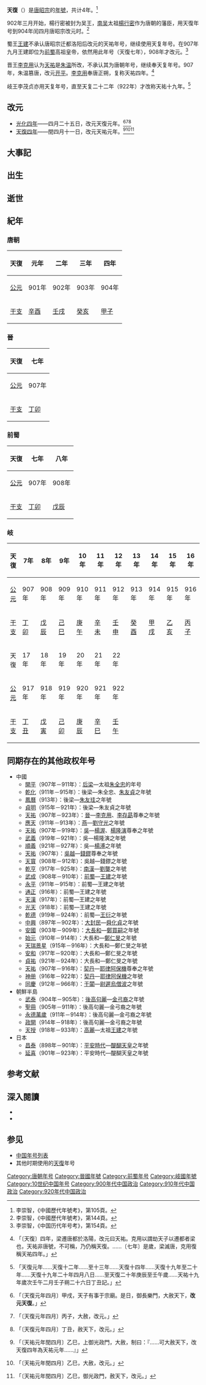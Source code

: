{{Eranamebox|年号=天復
|起讫时间= 901年四月－904年闰四月（唐朝）<br>907年正月－三月（[[晉_(五代十國)|晋]]）<br>907年－908年正月（[[前蜀|前蜀]]）<br>907年－922年（[[岐国|岐国]]）
|政权= [[唐朝|唐朝]]、[[晉_(五代十國)|晉]]、[[前蜀|前蜀]]、[[岐国|岐国]]
|帝王= [[唐昭宗|唐昭宗]]李晔<br>晉王[[李克用|李克用]]<br>前蜀高祖[[王建_(前蜀)|王建]]<br>岐王[[李茂贞|李茂贞]]
|历时= 全國4年，最長使用22年
|timeline= <timeline>
ImageSize  = width:200 height:50
PlotArea   = width:180 height:30 left:10 bottom:20
TimeAxis   = orientation:horizontal
DateFormat = yyyy
Period     = from:618 till:907
AlignBars  = early
ScaleMajor = increment:32 start:618
Colors =
  id:canvas value:rgb(1,1,0.85)
BackgroundColors = canvas:canvas
PlotData =
  width:15 color:black
  bar:era from:start till:end
  bar:era from:888 till:904 color:red
  bar:era from:901 till:904 color:blue
</timeline>
<timeline>
ImageSize  = width:200 height:50
PlotArea   = width:180 height:30 left:10 bottom:20
TimeAxis   = orientation:horizontal
DateFormat = yyyy
Period     = from:907 till:960
AlignBars  = early
ScaleMajor = increment:10 start:907
Colors =
  id:canvas value:rgb(1,1,0.85)
BackgroundColors = canvas:canvas
PlotData =
  width:15 color:black
  bar:era from:start till:end
  bar:era from:907 till:923 color:red
  bar:era from:907 till:907 color:green
</timeline>
<timeline>
ImageSize  = width:200 height:50
PlotArea   = width:180 height:30 left:10 bottom:20
TimeAxis   = orientation:horizontal
DateFormat = yyyy
Period     = from:907 till:960
AlignBars  = early
ScaleMajor = increment:10 start:907
Colors =
  id:canvas value:rgb(1,1,0.85)
BackgroundColors = canvas:canvas
PlotData =
  width:15 color:black
  bar:era from:start till:end
  bar:era from:907 till:923 color:red
  bar:era from:907 till:908 color:orange
</timeline>
<timeline>
ImageSize  = width:200 height:50
PlotArea   = width:180 height:30 left:10 bottom:20
TimeAxis   = orientation:horizontal
DateFormat = yyyy
Period     = from:907 till:960
AlignBars  = early
ScaleMajor = increment:10 start:907
Colors =
  id:canvas value:rgb(1,1,0.85)
BackgroundColors = canvas:canvas
PlotData =
  width:15 color:black
  bar:era from:start till:end
  bar:era from:907 till:924 color:red
  bar:era from:907 till:922 color:orange
</timeline>
|说明={{fontcolor|blue|天復}}在唐朝和{{fontcolor|red|唐昭宗}}时期的位置。<br>
{{fontcolor|green|天復}}在{{fontcolor|red|晉國}}和五代時的位置。<br>
{{fontcolor|orange|天復}}在{{fontcolor|red|前蜀}}和五代时的位置。<br>
{{fontcolor|orange|天復}}在{{fontcolor|red|岐國}}和五代時的位置。
}}
'''天復'''（{{kj|901年|四月|904年|閏四月}}）是[[唐昭宗|唐昭宗]]的[[年號|年號]]，共计4年。<ref>李崇智，《中國歷代年號考》，第105頁。</ref>

902年三月开始，楊行密被封为吴王，[[南吴|南吴]]太祖[[楊行密|楊行密]]作为唐朝的藩臣，用天復年号到904年闰四月唐昭宗改元时。<ref>李崇智，《中國歷代年號考》，第144頁。</ref>

蜀王[[王建_(前蜀)|王建]]不承认唐昭宗迁都洛阳后改元的天祐年号，继续使用天复年号。在907年九月王建即位为[[前蜀|前蜀]]高祖皇帝，依然用此年号（天復七年），908年才改元。<ref>李崇智，《中国历代年号考》，第154頁。</ref>

晋王[[李克用|李克用]]认为[[天祐_(唐朝)|天祐]]是[[朱温|朱温]]所改，不承认其为唐朝年号，继续奉天复年号。907年，朱温篡唐，改元[[開平_(年號)|开平]]。[[李克用|李克用]]奉唐正朔，复称天祐四年。<ref>{{cite wikisource|title=新五代史唐本紀第一|last=歐陽脩|wslink=zh:新五代史/卷04}}「〔天復〕四年，梁遷唐都於洛陽，改元曰天祐。克用以謂劫天子以遷都者梁也，天祐非唐號，不可稱，乃仍稱天復。……〔七年〕是歲，梁滅唐，克用復稱天祐四年。」</ref>

岐王李茂贞亦用天复年号，直至天复二十二年（922年）才改称天祐十九年。<ref>{{cite wikisource|title=大唐秦王重修法门寺塔庙记|last=薛昌序|wslink=zh:重修法門寺塔廟記}}「天復元年……天復十二年……至十三年……天復十四年……天復十九年至二十年……天復十九年二十年四月八日……至天復二十年庚辰至壬午歲……天祐十九年歲次壬午二月壬子朔二十六日丁丑記。」</ref>

==改元==
*[[901年|光化四年]]——四月二十五日，改元天復元年。<ref>{{cite wikisource|title=舊唐書本紀第二十上昭宗|last=劉昫|wslink=zh:舊唐書/卷20上}}「〔天復元年四月〕甲戌，天子有事于宗廟。是日，御長樂門，大赦天下，'''改元天復'''。」</ref><ref>{{cite wikisource|title=新唐書本紀第十昭宗|last=歐陽脩|wslink=zh:新唐書/卷10}}「〔天復元年四月〕丙子，大赦，改元。」</ref><ref>{{cite wikisource|title=資治通鑑唐紀七十八|last=司馬光|wslink=zh:資治通鑒 (胡三省音注)/卷262}}「〔天復元年四月〕丁丑，赦天下，改元。」</ref>
*[[904年|天復四年]]——閏四月十一日，改元天祐元年。<ref>{{cite wikisource|title=舊唐書本紀第二十上昭宗|last=劉昫|wslink=zh:舊唐書/卷20上}}「〔天祐元年閏四月〕乙巳，上御光政門，大赦，制曰：『……可大赦天下，改天復四年為天祐元年……』」</ref><ref>{{cite wikisource|title=新唐書本紀第十昭宗|last=歐陽脩|wslink=zh:新唐書/卷10}}「〔天祐元年閏四月〕乙巳，大赦，改元。」</ref><ref>{{cite wikisource|title=資治通鑑唐紀八十|last=司馬光|wslink=zh:資治通鑒 (胡三省音注)/卷264}}「〔天祐元年閏四月〕乙巳，御光政門，赦天下，改元。」</ref>

==大事記==

==出生==

==逝世==

==紀年==
===唐朝===
{| class="wikitable"  style="text-align:center;"
!天復!!元年!!二年!!三年!!四年
|-
![[公元|公元]]
|901年||902年||903年||904年
|-
![[干支|干支]]
|[[辛酉|辛酉]]||[[壬戌|壬戌]]||[[癸亥|癸亥]]||[[甲子|甲子]]
|}

===晉===
{| class="wikitable"  style="text-align:center;"
!天復!!七年
|-
![[公元|公元]]
|907年
|-
![[干支|干支]]
|[[丁卯|丁卯]]
|}

===前蜀===
{| class="wikitable"  style="text-align:center;"
!天復!!七年!!八年
|-
![[公元|公元]]
|907年||908年
|-
![[干支|干支]]
|[[丁卯|丁卯]]||[[戊辰|戊辰]]
|}

===岐===
{| class="wikitable"  style="text-align:center;"
!天復!!7年!!8年!!9年!!10年!!11年!!12年!!13年!!14年!!15年!!16年
|-
![[公元|公元]]
|907年||908年||909年||910年||911年||912年||913年||914年||915年||916年
|-
![[干支|干支]]
|[[丁卯|丁卯]]||[[戊辰|戊辰]]||[[己巳|己巳]]||[[庚午|庚午]]||[[辛未|辛未]]||[[壬申|壬申]]||[[癸酉|癸酉]]||[[甲戌|甲戌]]||[[乙亥|乙亥]]||[[丙子|丙子]]
|-
!天復!!17年!!18年!!19年!!20年!!21年!!22年
|-
![[公元|公元]]
|917年||918年||919年||920年||921年||922年
|-
![[干支|干支]]
|[[丁丑|丁丑]]||[[戊寅|戊寅]]||[[己卯|己卯]]||[[庚辰|庚辰]]||[[辛巳|辛巳]]||[[壬午|壬午]]
|}

==同期存在的其他政权年号==
*中國
**[[開平_(年號)|開平]]（907年－911年）：[[后梁|后梁]]—太祖[[朱温|朱全忠]]的年号
**[[乾化|乾化]]（911年－915年）：後梁—朱全忠、[[梁末帝|朱友貞]]之年號
**[[鳳曆_(後梁)|鳳曆]]（913年）：後梁—[[朱友珪|朱友珪]]之年號
**[[贞明_(后梁)|貞明]]（915年－921年）：後梁—朱友貞之年號
**[[天祐_(唐朝)|天祐]]（907年－923年）：[[晉_(五代十國)|晉]]—[[李克用|李克用]]、[[唐庄宗|李存勗]]尊奉之年號
**[[應天_(劉守光)|應天]]（911年－913年）：[[燕_(五代)|燕]]—[[劉守光|劉守光]]之年號
**[[天祐_(唐朝)|天祐]]（907年－919年）：[[杨吴|吳]]—[[楊渥|楊渥]]、[[楊隆演|楊隆演]]尊奉之年號
**[[武义_(南吴)|武義]]（919年－921年）：吳—楊隆演之年號
**[[顺义_(南吴)|順義]]（921年－927年）：吳—[[楊溥|楊溥]]之年號
**[[天祐_(唐朝)|天祐]]（907年）：[[吴越国|吳越]]—[[錢鏐|錢鏐]]尊奉之年號
**[[天宝_(吴越)|天寳]]（908年－912年）：吳越—錢鏐之年號
**[[乾亨_(南漢)|乾亨]]（917年－925年）：[[南漢|南漢]]—[[劉龑|劉龑]]之年號
**[[武成_(前蜀)|武成]]（908年－910年）：[[前蜀|前蜀]]—[[王建_(前蜀)|王建]]之年號
**[[永平_(前蜀)|永平]]（911年－915年）：前蜀—王建之年號
**[[通正|通正]]（916年）：前蜀—王建之年號
**[[天汉_(前蜀)|天漢]]（917年）：前蜀—王建之年號
**[[光天_(前蜀)|光天]]（918年）：前蜀—王建之年號
**[[乾德_(前蜀)|乾德]]（919年－924年）：前蜀—[[王衍_(前蜀)|王衍]]之年號
**[[中兴_(大封民)|中興]]（897年－902年）：[[大封民|大封民]]—[[舜化貞|舜化貞]]之年號
**[[安国_(大长和)|安國]]（903年－909年）：[[大長和|大長和]]—[[鄭買嗣|鄭買嗣]]之年號
**[[始元_(大长和)|始元]]（910年－914年）：大長和—[[鄭仁旻|鄭仁旻]]之年號
**[[天瑞景星|天瑞景星]]（915年－916年）：大長和—鄭仁旻之年號
**[[安和_(大長和)|安和]]（917年－920年）：大長和—鄭仁旻之年號
**[[貞祐_(大長和)|貞祐]]（921年－924年）：大長和—鄭仁旻之年號
**[[天祐_(唐朝)|天祐]]（907年－916年）：[[遼朝|契丹]]—[[耶律阿保機|耶律阿保機]]尊奉之年號
**[[神册|神册]]（916年－922年）：[[遼朝|契丹]]—[[耶律阿保機|耶律阿保機]]之年號
**[[同慶_(于闐)|同慶]]（912年－966年）：[[于闐|于闐]]—[[尉遲烏僧波|尉遲烏僧波]]之年號
*朝鮮半島
**[[武泰_(泰封)|武泰]]（904年－905年）：[[後高句麗|後高句麗]]—[[金弓裔|金弓裔]]之年號
**[[聖冊|聖冊]]（905年－911年）：後高句麗—金弓裔之年號
**[[永德萬歲|永德萬歲]]（911年－914年）：後高句麗—金弓裔之年號
**[[政開|政開]]（914年－918年）：後高句麗—金弓裔之年號
**[[天授_(高麗)|天授]]（918年－933年）：[[高麗|高麗]]—太祖[[高麗太祖|王建]]之年號
*日本
**[[昌泰_(日本)|昌泰]]（898年－901年）：[[平安時代|平安時代]]—[[醍醐天皇|醍醐天皇]]之年號
**[[延喜|延喜]]（901年－923年）：平安時代—醍醐天皇之年號

==参考文献==
{{reflist}}

==深入閱讀==
<div>
*{{Cite book|author=李崇智|title=中國歷代年號考|format=|url=|date=2004年12月|publisher=中華書局|location=北京|id=ISBN 7101025129}}
*{{Cite book|author=鄧洪波|title=東亞歷史年表|format=pdf|url=http://www.eastasia.ntu.edu.tw/chinese/05_a04.htm|date=2005年3月|publisher=國立臺灣大學東亞經典與文化研究計劃|location=臺北|id=ISBN 9789860005189|access-date=2022-01-03|archive-date=2007-08-25|archive-url=https://web.archive.org/web/20070825002742/http://www.eastasia.ntu.edu.tw/chinese/05_a04.htm|dead-url=yes}}
</div>

==参见==
*[[中国年号列表|中国年号列表]]
*其他时期使用的[[天復|天復]]年号

{{年号|[[光化|光化]]|[[中国年号列表|唐朝年號]]<br>901年－904年|[[天祐_(唐朝)|天祐]]}}
{{年号|--|[[中国年号列表|晉國年號]]<br>907年|[[天祐_(唐朝)|天祐]]}}
{{年号|--|[[中国年号列表|前蜀年號]]<br>907年－908年|[[武成_(前蜀)|武成]]}}
{{年号|--|[[中国年号列表|岐國年號]]<br>907年－922年|[[天祐_(唐朝)|天祐]]}}
{{唐朝年号}}
{{五代十国年号}}

[[Category:唐朝年号|Category:唐朝年号]]
[[Category:晉國年號|Category:晉國年號]]
[[Category:前蜀年号|Category:前蜀年号]]
[[Category:岐國年號|Category:岐國年號]]
[[Category:10世纪中国年号|Category:10世纪中国年号]]
[[Category:900年代中国政治|Category:900年代中国政治]]
[[Category:910年代中国政治|Category:910年代中国政治]]
[[Category:920年代中国政治|Category:920年代中国政治]]